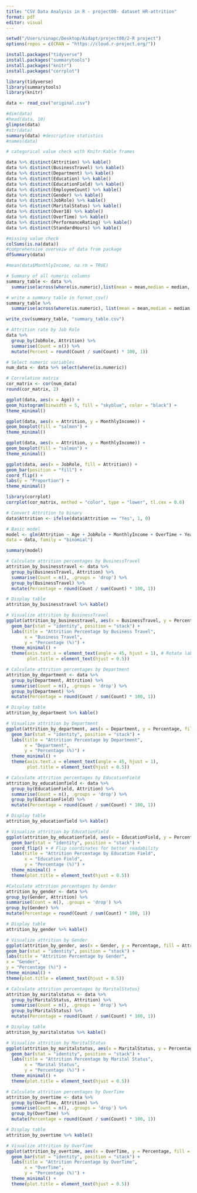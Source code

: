 ```yaml
---
title: "CSV Data Analysis in R - project00- dataset HR-attrition"
format: pdf
editor: visual
---
```


```r

setwd("/Users/sinapc/Desktop/Aidapt/project00/2-R project")
options(repos = c(CRAN = "https://cloud.r-project.org/"))

install.packages("tidyverse")
install.packages("summarytools")
install.packages("knitr")
install.packages("corrplot")
```

```r
library(tidyverse)
library(summarytools)
library(knitr)

data <- read_csv("original.csv")
```

```r
#dim(data)
#head(data, 10)
glimpse(data)
#str(data)
summary(data) #descriptive statistics
#names(data)

```

```r
# categorical value check with Knitr:Kable frames

data %>% distinct(Attrition) %>% kable()
data %>% distinct(BusinessTravel) %>% kable()
data %>% distinct(Department) %>% kable()
data %>% distinct(Education) %>% kable()
data %>% distinct(EducationField) %>% kable()
data %>% distinct(EmployeeCount) %>% kable()
data %>% distinct(Gender) %>% kable()
data %>% distinct(JobRole) %>% kable()
data %>% distinct(MaritalStatus) %>% kable()
data %>% distinct(Over18) %>% kable()
data %>% distinct(OverTime) %>% kable()
data %>% distinct(PerformanceRating) %>% kable()
data %>% distinct(StandardHours) %>% kable()
```

```r
#missing value check
colSums(is.na(data))
#comprehensive overveiw of data from package
dfSummary(data)
```

```r
#mean(data$MonthlyIncome, na.rm = TRUE)

# Summary of all numeric columns
summary_table <- data %>%
  summarise(across(where(is.numeric),list(mean = mean,median = median, sd = sd), na.rm = TRUE))
```

```r

# write a summary table in format_csv()
summary_table %>%
  summarise(across(where(is.numeric), list(mean = mean,median = median, sd = sd), na.rm = TRUE))

write_csv(summary_table, "summary_table.csv")
```

```r
# Attrition rate by Job Role
data %>%
  group_by(JobRole, Attrition) %>%
  summarise(Count = n()) %>%
  mutate(Percent = round(Count / sum(Count) * 100, 1))
```

```r
# Select numeric variables
num_data <- data %>% select(where(is.numeric))

# Correlation matrix
cor_matrix <- cor(num_data)
round(cor_matrix, 2)
```

```r
ggplot(data, aes(x = Age)) +
geom_histogram(binwidth = 5, fill = "skyblue", color = "black") +
theme_minimal()
```

```r
ggplot(data, aes(x = Attrition, y = MonthlyIncome)) +
geom_boxplot(fill = "salmon") +
theme_minimal()
```

```r
ggplot(data, aes(x = Attrition, y = MonthlyIncome)) +
geom_boxplot(fill = "salmon") +
theme_minimal()
```

```r
ggplot(data, aes(x = JobRole, fill = Attrition)) +
geom_bar(position = "fill") +
coord_flip() +
labs(y = "Proportion") +
theme_minimal()
```

```r
library(corrplot)
corrplot(cor_matrix, method = "color", type = "lower", tl.cex = 0.6)
```

```r
# Convert Attrition to binary
data$Attrition <- ifelse(data$Attrition == "Yes", 1, 0)

# Basic model
model <- glm(Attrition ~ Age + JobRole + MonthlyIncome + OverTime + YearsAtCompany, 
data = data, family = "binomial")

summary(model)
```

```r
# Calculate attrition percentages by BusinessTravel
attrition_by_businesstravel <- data %>%
  group_by(BusinessTravel, Attrition) %>%
  summarise(Count = n(), .groups = 'drop') %>%
  group_by(BusinessTravel) %>%
  mutate(Percentage = round(Count / sum(Count) * 100, 1))

# Display table
attrition_by_businesstravel %>% kable()

# Visualize attrition by BusinessTravel
ggplot(attrition_by_businesstravel, aes(x = BusinessTravel, y = Percentage, fill = Attrition)) +
  geom_bar(stat = "identity", position = "stack") +
  labs(title = "Attrition Percentage by Business Travel",
       x = "Business Travel",
       y = "Percentage (%)") +
  theme_minimal() +
  theme(axis.text.x = element_text(angle = 45, hjust = 1), # Rotate labels for readability
        plot.title = element_text(hjust = 0.5))

```

```r
# Calculate attrition percentages by Department
attrition_by_department <- data %>%
  group_by(Department, Attrition) %>%
  summarise(Count = n(), .groups = 'drop') %>%
  group_by(Department) %>%
  mutate(Percentage = round(Count / sum(Count) * 100, 1))

# Display table
attrition_by_department %>% kable()

# Visualize attrition by Department
ggplot(attrition_by_department, aes(x = Department, y = Percentage, fill = Attrition)) +
  geom_bar(stat = "identity", position = "stack") +
  labs(title = "Attrition Percentage by Department",
       x = "Department",
       y = "Percentage (%)") +
  theme_minimal() +
  theme(axis.text.x = element_text(angle = 45, hjust = 1),
        plot.title = element_text(hjust = 0.5))
```

```r
# Calculate attrition percentages by EducationField
attrition_by_educationfield <- data %>%
  group_by(EducationField, Attrition) %>%
  summarise(Count = n(), .groups = 'drop') %>%
  group_by(EducationField) %>%
  mutate(Percentage = round(Count / sum(Count) * 100, 1))

# Display table
attrition_by_educationfield %>% kable()

# Visualize attrition by EducationField
ggplot(attrition_by_educationfield, aes(x = EducationField, y = Percentage, fill = Attrition)) +
  geom_bar(stat = "identity", position = "stack") +
  coord_flip() + # Flip coordinates for better readability
  labs(title = "Attrition Percentage by Education Field",
       x = "Education Field",
       y = "Percentage (%)") +
  theme_minimal() +
  theme(plot.title = element_text(hjust = 0.5))
```

```r

#Calculate attrition percentages by Gender
attrition_by_gender <- data %>%
group_by(Gender, Attrition) %>%
summarise(Count = n(), .groups = 'drop') %>%
group_by(Gender) %>%
mutate(Percentage = round(Count / sum(Count) * 100, 1))

# Display table
attrition_by_gender %>% kable()

# Visualize attrition by Gender
ggplot(attrition_by_gender, aes(x = Gender, y = Percentage, fill = Attrition)) +
geom_bar(stat = "identity", position = "stack") +
labs(title = "Attrition Percentage by Gender",
x = "Gender",
y = "Percentage (%)") +
theme_minimal() +
theme(plot.title = element_text(hjust = 0.5))
```
```r
# Calculate attrition percentages by MaritalStatus}
attrition_by_maritalstatus <- data %>%
  group_by(MaritalStatus, Attrition) %>%
  summarise(Count = n(), .groups = 'drop') %>%
  group_by(MaritalStatus) %>%
  mutate(Percentage = round(Count / sum(Count) * 100, 1))

# Display table
attrition_by_maritalstatus %>% kable()

# Visualize attrition by MaritalStatus
ggplot(attrition_by_maritalstatus, aes(x = MaritalStatus, y = Percentage, fill = Attrition)) +
  geom_bar(stat = "identity", position = "stack") +
  labs(title = "Attrition Percentage by Marital Status",
       x = "Marital Status",
       y = "Percentage (%)") +
  theme_minimal() +
  theme(plot.title = element_text(hjust = 0.5))

```

```r
# Calculate attrition percentages by OverTime
attrition_by_overtime <- data %>%
  group_by(OverTime, Attrition) %>%
  summarise(Count = n(), .groups = 'drop') %>%
  group_by(OverTime) %>%
  mutate(Percentage = round(Count / sum(Count) * 100, 1))

# Display table
attrition_by_overtime %>% kable()

# Visualize attrition by OverTime
ggplot(attrition_by_overtime, aes(x = OverTime, y = Percentage, fill = Attrition)) +
  geom_bar(stat = "identity", position = "stack") +
  labs(title = "Attrition Percentage by OverTime",
       x = "OverTime",
       y = "Percentage (%)") +
  theme_minimal() +
  theme(plot.title = element_text(hjust = 0.5))
```

```r

```

```r

```